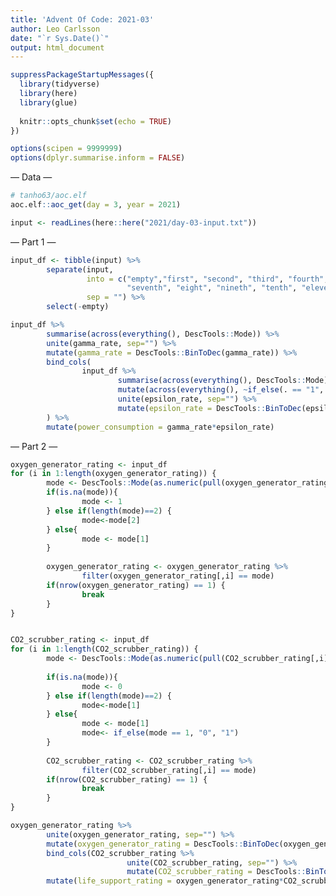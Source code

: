 ```yaml
---
title: 'Advent Of Code: 2021-03'
author: Leo Carlsson
date: "`r Sys.Date()`"
output: html_document
---
```


```r
suppressPackageStartupMessages({
  library(tidyverse)
  library(here)
  library(glue)
  
  knitr::opts_chunk$set(echo = TRUE)
})

options(scipen = 9999999)
options(dplyr.summarise.inform = FALSE)
```

--- Data ---

```r
# tanho63/aoc.elf
aoc.elf::aoc_get(day = 3, year = 2021)
```

```r
input <- readLines(here::here("2021/day-03-input.txt"))
```

--- Part 1 ---

```r
input_df <- tibble(input) %>% 
        separate(input, 
                 into = c("empty","first", "second", "third", "fourth", "fifth", "sixth",
                          "seventh", "eight", "nineth", "tenth", "eleventh", "twelveth"), 
                 sep = "") %>% 
        select(-empty) 

input_df %>% 
        summarise(across(everything(), DescTools::Mode)) %>% 
        unite(gamma_rate, sep="") %>% 
        mutate(gamma_rate = DescTools::BinToDec(gamma_rate)) %>% 
        bind_cols(
                input_df %>% 
                        summarise(across(everything(), DescTools::Mode)) %>% 
                        mutate(across(everything(), ~if_else(. == "1", "0", "1"))) %>% 
                        unite(epsilon_rate, sep="") %>% 
                        mutate(epsilon_rate = DescTools::BinToDec(epsilon_rate))
        ) %>% 
        mutate(power_consumption = gamma_rate*epsilon_rate)
```

--- Part 2 ---

```r
oxygen_generator_rating <- input_df
for (i in 1:length(oxygen_generator_rating)) {
        mode <- DescTools::Mode(as.numeric(pull(oxygen_generator_rating[,i])))
        if(is.na(mode)){
                mode <- 1
        } else if(length(mode)==2) {
                mode<-mode[2]
        } else{
                mode <- mode[1]
        }
        
        oxygen_generator_rating <- oxygen_generator_rating %>% 
                filter(oxygen_generator_rating[,i] == mode)
        if(nrow(oxygen_generator_rating) == 1) {
                break
        }
}


CO2_scrubber_rating <- input_df
for (i in 1:length(CO2_scrubber_rating)) {
        mode <- DescTools::Mode(as.numeric(pull(CO2_scrubber_rating[,i])))
        
        if(is.na(mode)){
                mode <- 0
        } else if(length(mode)==2) {
                mode<-mode[1]
        } else{
                mode <- mode[1]
                mode<- if_else(mode == 1, "0", "1")
        }
        
        CO2_scrubber_rating <- CO2_scrubber_rating %>% 
                filter(CO2_scrubber_rating[,i] == mode)
        if(nrow(CO2_scrubber_rating) == 1) {
                break
        }
}

oxygen_generator_rating %>% 
        unite(oxygen_generator_rating, sep="") %>% 
        mutate(oxygen_generator_rating = DescTools::BinToDec(oxygen_generator_rating)) %>% 
        bind_cols(CO2_scrubber_rating %>% 
                          unite(CO2_scrubber_rating, sep="") %>% 
                          mutate(CO2_scrubber_rating = DescTools::BinToDec(CO2_scrubber_rating))) %>% 
        mutate(life_support_rating = oxygen_generator_rating*CO2_scrubber_rating)
```